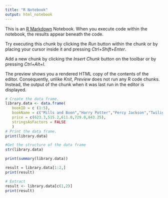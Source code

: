 ---
title: "R Notebook"
output: html_notebook
---

This is an [R Markdown](http://rmarkdown.rstudio.com) Notebook. When you execute code within the notebook, the results appear beneath the code. 

Try executing this chunk by clicking the *Run* button within the chunk or by placing your cursor inside it and pressing *Ctrl+Shift+Enter*. 

Add a new chunk by clicking the *Insert Chunk* button on the toolbar or by pressing *Ctrl+Alt+I*.


The preview shows you a rendered HTML copy of the contents of the editor. Consequently, unlike *Knit*, *Preview* does not run any R code chunks. Instead, the output of the chunk when it was last run in the editor is displayed.
```{r}
# Create the data frame.
library.data <- data.frame(
   bookID = c (1:5), 
   bookName = c("Mills and Boon","Harry Potter","Percy Jackson","Twilight","The hunger games"),
   price = c(623.3,515.2,611.0,729.0,843.25),
   stringsAsFactors = FALSE 
   )
# Print the data frame.			
print(library.data) 
```
```{r}
#Get the structure of the data frame
str(library.data)

```
```{r}
print(summary(library.data))
```

```{r}
result = library.data[1:2,]
print(result)
```

```{r}
# Extract 
result <- library.data[c(1,2)]
print(result)
```

```{r}

```

